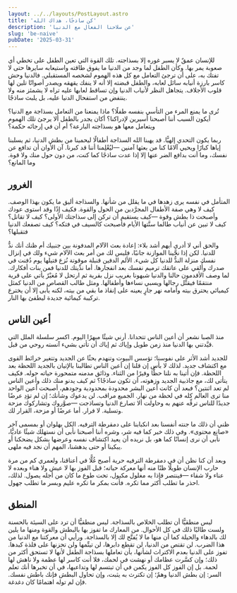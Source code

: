 ```yaml
---
layout: ../../layouts/PostLayout.astro
title: 'كن ساذجًا، هداك الله'
description: 'عن سلاحنا الفعال مع الدنيا'
slug: 'be-naive'
pubDate: '2025-03-31'
---
```


للإنسان عمقٌ لا يسبر غوره إلا بسذاجته. تلك القوة التي تعين الطفل على تخطي أي صعوبة يمر بها. وكأن الطفل لما وجد من الدنيا ما يفوق طاقته واستيعابه سايرها حتى لا تفتك به، على أن ترجئ التعامل مع كل هذه الهموم لشخصه المستقبلي. فالدنيا وحش كاسر بارزة أنيابه سائل لعابه، والطفل قبضته إلا أنه لا ينفك يقهقه ويصدر أصواتًا تلين لها قلوب الأجلاف. يتجاهل النظر لأنياب الدنيا وإن تساقط لعابها عليه تراه لا يشمئز منه ولا ينتفض من استفحال الدنيا عليه، بل يلبث ساذجًا.

تُرى ما يمنع المرء من التأسي بنفسه طفلًا؟ ماذا يمنعنا من التعامل بسذاجة مع الدنيا؟ أيكون السبب أننا أصبحنا أسيرين لإدراكنا؟ أكان يجدر بالطفل ألا يرجئ تلك الهموم ويتعامل معها هو بسذاجته البارعة؟ أم أن في إرجائه حكمة؟

ربما يكون التحدي إلهيًّا. قد يهبنا الله السذاجة أطفالًا ليحمينا من بطش الدنيا، ثم يسلبنا إياها كبارًا ويحيي آلامًا كنا من بعثها آمنين —ليُعْلِمنا أننا قد كبرنا. آن الأوان أن تدافع عن نفسك، وما أنت بدافع الضر عنها إلا إذا عدت ساذجًا كما كنت، من دون حول منك ولا قوة. وما المانع؟

## الغرور
المتأمل في نفسه يرى زهدها في ما يقلل من شأنها. والسذاجة أليق ما يكون بهذا الوصف. كيف لا وهي صفة الأطفال المجرَّدين من الحول والقوة. فكيف إذًا وقد استوى عودك وأصبحت ذا بطش وقوة —كيف يستقيم أن تركن إلى سذاجتك الأولى؟ كيف لا تقاتل؟ كيف لا تبين عن أنياب طالما سنَّتها الأيام فأصبحت كالسيف في فتكه؟ كيف تصفعك الدنيا فتقبلها؟

والحق أني لا أدري أيهم أشد بلاء: إعادة بعث الآلام المدفونة بين جنبيك أم ظنك أنك ندٌّ للدنيا. لكن إذا نحَّينا الموازنة جانبًا، فليس لك من أمر بعث الآلام شيء ولك في إنزال نفسك منزلة الندُّ للدنيا كل شيء. الألم الدفين قنبلة موقوتة نُزع فتيلها يوم دُفنت في صدرك وأُلقي على عاتقك ترميم نفسك بعد انفجارها. أما ندِّيتك للدنيا فمن بنات أفكارك. لما وصف الأقدمون حالنا والدنيا شبهونا بغريب نزل بقرية ثم ارتحل لا مُغيْرٌ يأتي على قرية منتقمًا فيقتِّل رجالها ويسبي نساءها وأطفالها. ومثل طالب القصاص من الدنيا كمثل كيميائي يحترق بيته وأمامه نهر جارٍ يعينه على إنقاذ ما بقي من بيته، لكنه يأبى إلا أن يخترع تركيبة كيمائية جديدة ليطفئ بها النار.

## أعين الناس
منذ الصبا نشعر أن أعين الناس تتحدانا. أرني شيئًا مبهرًا اليوم. اكسر سلسلة الملل التي قيَّدتني بها الدنيا منذ زمن طويل وإياك ثم إياك أن تأتي بشيء آنسته روحي من قبل.

للجديد أشد الأثر على نفوسنا؛ تؤسس البيوت وتنهدم بحثًا عن الجديد وتتغير خرائط القوى مع اكتشاف جديد. لذلك لا بأس إن قلنا إن أعين الناس تطالبنا بالإتيان بالجديد اللحظة بعد اللحظة. فإن أتينا به نلنا حظًّا وفيرًا من الثناء. وذائق مدمنه متمحورة حياته حوله. فكيف يتأتى لك، مع جاذبية الجديد وزهوته، أن تكون ساذجًا؟ ثم كيف يدنو منك ذلك وأعين الناس لم تعد اثنتين؟ فبعد أن كانت أعين البشر محدودة بمحدودية وجودهم، أصبحت أعين الواحد منا ترى العالم كله في لحظة من نهار. الجميع مراقب. لن يدعوك وشأنك؛ إن لم تؤدِ عرضًا جديدًا للناس ترفِّه عنهم به وحاولت ألا تصارع الدنيا وتساذجت —صوَّروك وتشاركوك مزحة وتسلية. لا فرار. أما عرضًا أو مزحة، القرار لك.

ظني أن ذلك ما جنته أنفسنا بعد انكبابنا على دمقرطة الترفيه. الكل بهلوان أو بمسمى آخر «صانع محتوى». وفي ذلك خير كما فيه شر، وشره أننا أصبحنا نأبى أن نستهلك شيئًا عاديًّا، نأبى أن نرى إنسانًا كما هو، بل نريده أن يعيد اكتشاف نفسه وعرضها بشكل يضحكنا أو يبكينا أو حتى يدهشنا، المهم أن نجد فيه ملهى.

وبعد أن كنا نظن أن في دمقرطة الترفيه حرية أصبح غُلًّا في أعناقنا، ولعمري كم من مرة حارب الإنسان طويلًا ظنًا منه أنها معركة حياته؛ قبل الفوز بها لا عيش ولا هناء وبعده لا عناء ولا شقاء —فينتصر فإذا به مغلول مكبول، تحت طوع ما كان من أجله يصول. لذلك، احذر ما تطلب أكثر مما تكره. فأنت بمكر ما تكره عليم وبسر ما تطلب جهول.

## المنطق
ليس منطقيًّا أن تطلب الخلاص بالسذاجة. ليس منطقيًّا أن ترد على السيئة بالحسنة ولست طالبًا ذلك في كل الأحوال. من المعارك ما تفوز بها بالبطش والقوة ومنها ما يلين لك بالدهاء والحيلة كما أن منها ما لا يُفتَّح لك إلا بالسذاجة. ورأيي أن معركتنا مع الدنيا من هذا الضرب. لن تقتص من الدنيا، لن تقطع دابرها، لن تيتِّمها ولن تحزنها على فلذة كبدها. تفوز على الدنيا بعدم الاكتراث لشأنها، بأن تعاملها بسذاجة الطفل لأنها لا تستحق أكثر من ذلك؛ وإن كسَّرت عظامك أو نهشت في لحمك، فلا أنت كاسر لها عظمة ولا ناهش لها لحمة. بل إن الفوز كل الفوز يكمن في أن تبتسم لها وتداعبها، في أن تخبرها أنك تعلم السر: إن بطش الدنيا وهمٌ؛ إن تكترث به يثبت، وإن تحاول البطش فإنك باطش نفسك. فإن لم توله اهتمامًا كان دغدغة.
